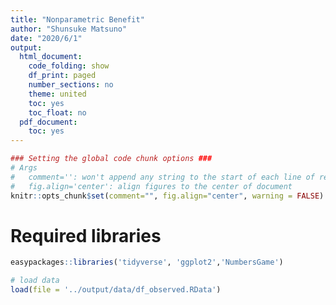 ```yaml
---
title: "Nonparametric Benefit"
author: "Shunsuke Matsuno"
date: "2020/6/1"
output:
  html_document:
    code_folding: show
    df_print: paged
    number_sections: no
    theme: united
    toc: yes
    toc_float: no
  pdf_document:
    toc: yes
---
```


```r
### Setting the global code chunk options ###
# Args
#   comment='': won't append any string to the start of each line of results
#   fig.align='center': align figures to the center of document
knitr::opts_chunk$set(comment="", fig.align="center", warning = FALSE)
```
# Required libraries
```r
easypackages::libraries('tidyverse', 'ggplot2','NumbersGame')
```

```r
# load data
load(file = '../output/data/df_observed.RData')
```

